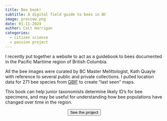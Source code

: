 ```yaml
---
title: Bee book!
subtitle: A digital field guide to bees in BC
image: preview.png
date: 01-11-2024
author: Cait Harrigan
categories:
  - citizen science
  - passion project
---
```


I recently put together a website to act as a guidebook to bees documented in the Pacific Maritime region of British Columbia. 

All the bee images were curated by BC Master Melittologist, Kath Quayle with reference to several public and private collections. I pulled location data for 271 bee species from [GBIF](https://www.gbif.org/) to create "last seen" maps. 

This book can help junior taxonomists determine likely ID's for bee specimens, and may be useful for understanding how bee populations have changed over time in the region. 


<center>
<a href="https://teaswamp-creations.github.io/bee-book"><button type="button" class="btn btn-secondary">See the project <i class="fa-solid fa-arrow-up-right-from-square"></i></button></a>
</center>
